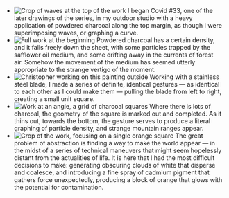 
- <Image
    placeholder="blur"
    src="/excerpts/33/Son7Rm3_01_6568_2048p_01.jpg"
    alt="Crop of waves at the top of the work"
    width={2048}
    height={1366}
  />
  I began Covid #33, one of the later drawings of the series, in my outdoor studio
  with a heavy application of powdered charcoal along the top margin, as though I
  were superimposing waves, or graphing a curve.
- <Image
    placeholder="blur"
    src="/excerpts/33/Son7Rm3_01_6568_2048p.jpg"
    alt="Full work at the beginning"
    width={1366}
    height={2048}
    objectFit="contain"
  />
  Powdered charcoal has a certain density, and it falls freely down the sheet, with
  some particles trapped by the safflower oil medium, and some drifting away in the
  currents of forest air. Somehow the movement of the medium has seemed utterly appropriate
  to the strange vertigo of the moment.
- <Image
    placeholder="blur"
    src="/excerpts/33/Son650_02_4880_2048p.jpg"
    alt="Christopher working on this painting outside"
    width={1536}
    height={2048}
    objectFit="contain"
  />
  Working with a stainless steel blade, I made a series of definite, identical gestures
  — as identical to each other as I could make them — pulling the blade from left
  to right, creating a small unit square.
- <Image
    placeholder="blur"
    src="/excerpts/33/Son7Rm3_01_6575_2048p.jpg"
    alt="Work at an angle, a grid of charcoal squares"
    width={2048}
    height={1366}
  />
  Where there is lots of charcoal, the geometry of the square is marked out and completed.
  As it thins out, towards the bottom, the gesture serves to produce a literal graphing
  of particle density, and strange mountain ranges appear.
- <Image
    placeholder="blur"
    src="/excerpts/33/Son7Rm3_01_6597_2048p.jpg"
    alt="Crop of the work, focusing on a single orange square"
    width={1536}
    height={2048}
    objectFit="contain"
  />
  The great problem of abstraction is finding a way to make the world appear — in
  the midst of a series of technical maneuvers that might seem hopelessly distant
  from the actualities of life. It is here that I had the most difficult decisions
  to make: generating obscuring clouds of white that disperse and coalesce, and introducing
  a fine spray of cadmium pigment that gathers force unexpectedly, producing a block
  of orange that glows with the potential for contamination.
